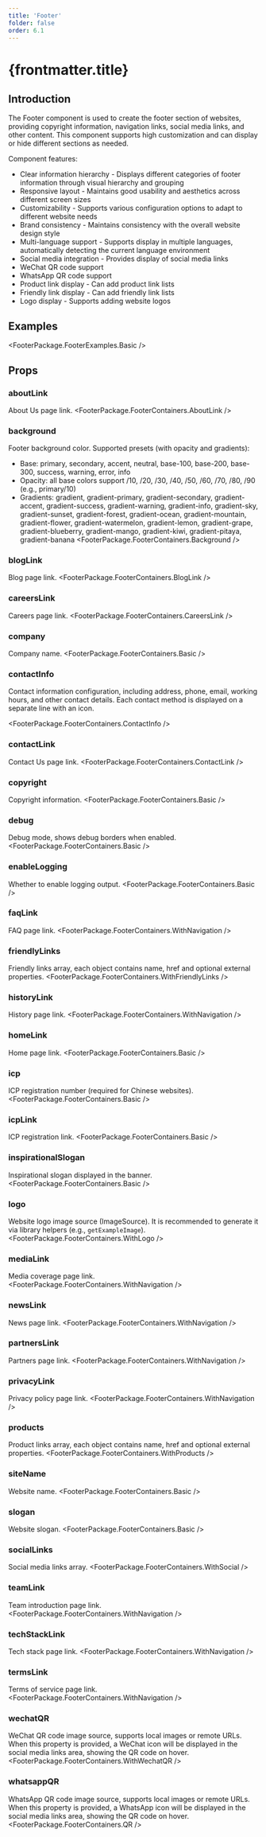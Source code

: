 ```yaml
---
title: 'Footer'
folder: false
order: 6.1
---
```



# {frontmatter.title}

## Introduction

The Footer component is used to create the footer section of websites, providing copyright information, navigation links, social media links, and other content. This component supports high customization and can display or hide different sections as needed.

Component features:

- Clear information hierarchy - Displays different categories of footer information through visual hierarchy and grouping
- Responsive layout - Maintains good usability and aesthetics across different screen sizes
- Customizability - Supports various configuration options to adapt to different website needs
- Brand consistency - Maintains consistency with the overall website design style
- Multi-language support - Supports display in multiple languages, automatically detecting the current language environment
- Social media integration - Provides display of social media links
- WeChat QR code support
- WhatsApp QR code support
- Product link display - Can add product link lists
- Friendly link display - Can add friendly link lists
- Logo display - Supports adding website logos

## Examples

<FooterPackage.FooterExamples.Basic />

## Props

### aboutLink
About Us page link.
<FooterPackage.FooterContainers.AboutLink />

### background
Footer background color. Supported presets (with opacity and gradients):

- Base: primary, secondary, accent, neutral, base-100, base-200, base-300, success, warning, error, info
- Opacity: all base colors support /10, /20, /30, /40, /50, /60, /70, /80, /90 (e.g., primary/10)
- Gradients: gradient, gradient-primary, gradient-secondary, gradient-accent, gradient-success, gradient-warning, gradient-info, gradient-sky, gradient-sunset, gradient-forest, gradient-ocean, gradient-mountain, gradient-flower, gradient-watermelon, gradient-lemon, gradient-grape, gradient-blueberry, gradient-mango, gradient-kiwi, gradient-pitaya, gradient-banana
<FooterPackage.FooterContainers.Background />

### blogLink
Blog page link.
<FooterPackage.FooterContainers.BlogLink />

### careersLink
Careers page link.
<FooterPackage.FooterContainers.CareersLink />

### company
Company name.
<FooterPackage.FooterContainers.Basic />

### contactInfo
Contact information configuration, including address, phone, email, working hours, and other contact details. Each contact method is displayed on a separate line with an icon.

<FooterPackage.FooterContainers.ContactInfo />

### contactLink
Contact Us page link.
<FooterPackage.FooterContainers.ContactLink />

### copyright
Copyright information.
<FooterPackage.FooterContainers.Basic />

### debug
Debug mode, shows debug borders when enabled.
<FooterPackage.FooterContainers.Basic />

### enableLogging
Whether to enable logging output.
<FooterPackage.FooterContainers.Basic />

### faqLink
FAQ page link.
<FooterPackage.FooterContainers.WithNavigation />

### friendlyLinks
Friendly links array, each object contains name, href and optional external properties.
<FooterPackage.FooterContainers.WithFriendlyLinks />

### historyLink
History page link.
<FooterPackage.FooterContainers.WithNavigation />

### homeLink
Home page link.
<FooterPackage.FooterContainers.Basic />

### icp
ICP registration number (required for Chinese websites).
<FooterPackage.FooterContainers.Basic />

### icpLink
ICP registration link.
<FooterPackage.FooterContainers.Basic />

### inspirationalSlogan
Inspirational slogan displayed in the banner.
<FooterPackage.FooterContainers.Basic />

### logo
Website logo image source (ImageSource). It is recommended to generate it via library helpers (e.g., `getExampleImage`).
<FooterPackage.FooterContainers.WithLogo />

### mediaLink
Media coverage page link.
<FooterPackage.FooterContainers.WithNavigation />

### newsLink
News page link.
<FooterPackage.FooterContainers.WithNavigation />

### partnersLink
Partners page link.
<FooterPackage.FooterContainers.WithNavigation />

### privacyLink
Privacy policy page link.
<FooterPackage.FooterContainers.WithNavigation />

### products
Product links array, each object contains name, href and optional external properties.
<FooterPackage.FooterContainers.WithProducts />

### siteName
Website name.
<FooterPackage.FooterContainers.Basic />

### slogan
Website slogan.
<FooterPackage.FooterContainers.Basic />

### socialLinks
Social media links array.
<FooterPackage.FooterContainers.WithSocial />

### teamLink
Team introduction page link.
<FooterPackage.FooterContainers.WithNavigation />

### techStackLink
Tech stack page link.
<FooterPackage.FooterContainers.WithNavigation />

### termsLink
Terms of service page link.
<FooterPackage.FooterContainers.WithNavigation />

### wechatQR
WeChat QR code image source, supports local images or remote URLs. When this property is provided, a WeChat icon will be displayed in the social media links area, showing the QR code on hover.
<FooterPackage.FooterContainers.WithWechatQR />

### whatsappQR
WhatsApp QR code image source, supports local images or remote URLs. When this property is provided, a WhatsApp icon will be displayed in the social media links area, showing the QR code on hover.
<FooterPackage.FooterContainers.QR />
